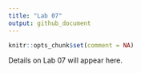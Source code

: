---
title: "Lab 07"
output: github_document
---

```{r setup, include=FALSE}
knitr::opts_chunk$set(comment = NA)
```

Details on Lab 07 will appear here.

